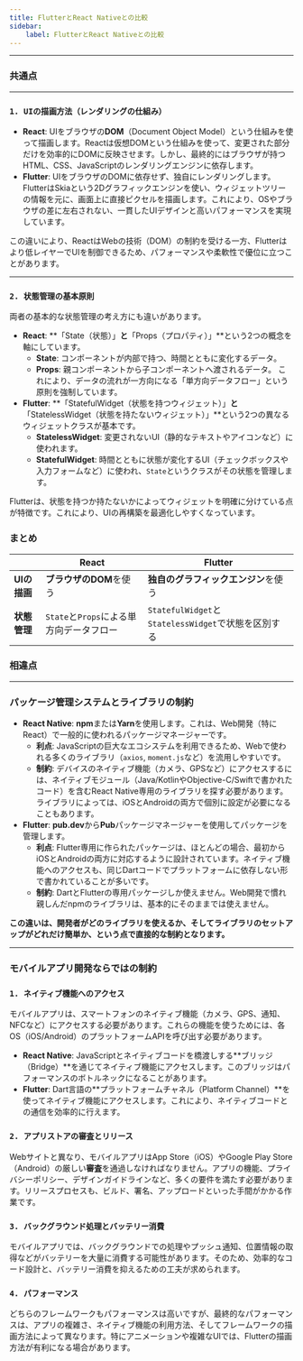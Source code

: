 ```yaml
---
title: FlutterとReact Nativeとの比較
sidebar:
    label: FlutterとReact Nativeとの比較
---
```


---

### 共通点

---

### `1. UIの描画方法（レンダリングの仕組み）`

- **React**: UIをブラウザの**DOM**（Document Object Model）という仕組みを使って描画します。Reactは仮想DOMという仕組みを使って、変更された部分だけを効率的にDOMに反映させます。しかし、最終的にはブラウザが持つHTML、CSS、JavaScriptのレンダリングエンジンに依存します。
- **Flutter**: UIをブラウザのDOMに依存せず、独自にレンダリングします。FlutterはSkiaという2Dグラフィックエンジンを使い、ウィジェットツリーの情報を元に、画面上に直接ピクセルを描画します。これにより、OSやブラウザの差に左右されない、一貫したUIデザインと高いパフォーマンスを実現しています。

この違いにより、ReactはWebの技術（DOM）の制約を受ける一方、Flutterはより低レイヤーでUIを制御できるため、パフォーマンスや柔軟性で優位に立つことがあります。

---

### `2. 状態管理の基本原則`

両者の基本的な状態管理の考え方にも違いがあります。

- **React**: **「State（状態）」**と**「Props（プロパティ）」**という2つの概念を軸にしています。
    - **State**: コンポーネントが内部で持つ、時間とともに変化するデータ。
    - **Props**: 親コンポーネントから子コンポーネントへ渡されるデータ。
    これにより、データの流れが一方向になる「単方向データフロー」という原則を強制しています。
- **Flutter**: **「StatefulWidget（状態を持つウィジェット）」**と**「StatelessWidget（状態を持たないウィジェット）」**という2つの異なるウィジェットクラスが基本です。
    - **StatelessWidget**: 変更されないUI（静的なテキストやアイコンなど）に使われます。
    - **StatefulWidget**: 時間とともに状態が変化するUI（チェックボックスや入力フォームなど）に使われ、`State`というクラスがその状態を管理します。

Flutterは、状態を持つか持たないかによってウィジェットを明確に分けている点が特徴です。これにより、UIの再構築を最適化しやすくなっています。

### まとめ

|  | **React** | **Flutter** |
| --- | --- | --- |
| **UIの描画** | **ブラウザのDOM**を使う | **独自のグラフィックエンジン**を使う |
| **状態管理** | `State`と`Props`による単方向データフロー | `StatefulWidget`と`StatelessWidget`で状態を区別する |

### 相違点

---

### パッケージ管理システムとライブラリの制約

- **React Native**: **npm**または**Yarn**を使用します。これは、Web開発（特にReact）で一般的に使われるパッケージマネージャーです。
    - **利点**: JavaScriptの巨大なエコシステムを利用できるため、Webで使われる多くのライブラリ（`axios`, `moment.js`など）を流用しやすいです。
    - **制約**: デバイスのネイティブ機能（カメラ、GPSなど）にアクセスするには、ネイティブモジュール（Java/KotlinやObjective-C/Swiftで書かれたコード）を含むReact Native専用のライブラリを探す必要があります。ライブラリによっては、iOSとAndroidの両方で個別に設定が必要になることもあります。
- **Flutter**: **pub.dev**から**Pub**パッケージマネージャーを使用してパッケージを管理します。
    - **利点**: Flutter専用に作られたパッケージは、ほとんどの場合、最初からiOSとAndroidの両方に対応するように設計されています。ネイティブ機能へのアクセスも、同じDartコードでプラットフォームに依存しない形で書かれていることが多いです。
    - **制約**: DartとFlutterの専用パッケージしか使えません。Web開発で慣れ親しんだnpmのライブラリは、基本的にそのままでは使えません。

**この違いは、開発者がどのライブラリを使えるか、そしてライブラリのセットアップがどれだけ簡単か、という点で直接的な制約となります。**

---

### モバイルアプリ開発ならではの制約

### `1. ネイティブ機能へのアクセス`

モバイルアプリは、スマートフォンのネイティブ機能（カメラ、GPS、通知、NFCなど）にアクセスする必要があります。これらの機能を使うためには、各OS（iOS/Android）のプラットフォームAPIを呼び出す必要があります。

- **React Native**: JavaScriptとネイティブコードを橋渡しする**ブリッジ（Bridge）**を通じてネイティブ機能にアクセスします。このブリッジはパフォーマンスのボトルネックになることがあります。
- **Flutter**: Dart言語の**プラットフォームチャネル（Platform Channel）**を使ってネイティブ機能にアクセスします。これにより、ネイティブコードとの通信を効率的に行えます。

### `2. アプリストアの審査とリリース`

Webサイトと異なり、モバイルアプリはApp Store（iOS）やGoogle Play Store（Android）の厳しい**審査**を通過しなければなりません。アプリの機能、プライバシーポリシー、デザインガイドラインなど、多くの要件を満たす必要があります。リリースプロセスも、ビルド、署名、アップロードといった手間がかかる作業です。

### `3. バックグラウンド処理とバッテリー消費`

モバイルアプリでは、バックグラウンドでの処理やプッシュ通知、位置情報の取得などがバッテリーを大量に消費する可能性があります。そのため、効率的なコード設計と、バッテリー消費を抑えるための工夫が求められます。

### `4. パフォーマンス`

どちらのフレームワークもパフォーマンスは高いですが、最終的なパフォーマンスは、アプリの複雑さ、ネイティブ機能の利用方法、そしてフレームワークの描画方法によって異なります。特にアニメーションや複雑なUIでは、Flutterの描画方法が有利になる場合があります。